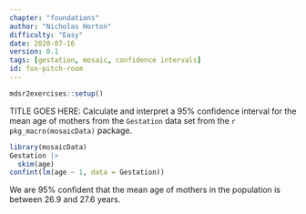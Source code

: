 ```yaml
---
chapter: "foundations"
author: "Nicholas Horton"
difficulty: "Easy"
date: 2020-07-16 
version: 0.1
tags: [gestation, mosaic, confidence intervals]
id: fox-pitch-room
---
```


```r
mdsr2exercises::setup()
```

TITLE GOES HERE: Calculate and interpret a 95% confidence interval for the mean age of mothers from the
`Gestation` data set from the `r pkg_macro(mosaicData)` package.

 <!--begin-answer-->

```r
library(mosaicData)
Gestation |>
  skim(age)
confint(lm(age ~ 1, data = Gestation))
```
We are 95% confident that the mean age of mothers in the population is between 26.9 and 27.6 years.

  <!--end-answer-->




